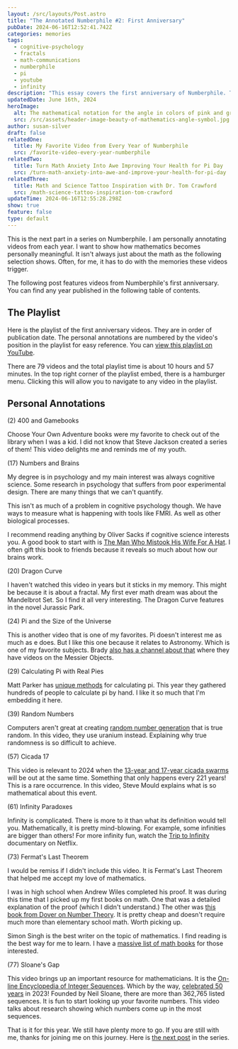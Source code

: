 ```yaml
---
layout: /src/layouts/Post.astro
title: "The Annotated Numberphile #2: First Anniversary"
pubDate: 2024-06-16T12:52:41.742Z
categories: memories
tags:
  - cognitive-psychology
  - fractals
  - math-communications
  - numberphile
  - pi
  - youtube
  - infinity
description: "This essay covers the first anniversary of Numberphile. There are a total of 79 videos for over 10 hours of content. These are my personal reflections. "
updatedDate: June 16th, 2024
heroImage:
  alt: The mathematical notation for the angle in colors of pink and green on a white background
  src: /src/assets/header-image-beauty-of-mathematics-angle-symbol.jpg
author: susan-silver
draft: false
relatedOne:
  title: My Favorite Video from Every Year of Numberphile
  src: /favorite-video-every-year-numberphile
relatedTwo:
  title: Turn Math Anxiety Into Awe Improving Your Health for Pi Day
  src: /turn-math-anxiety-into-awe-and-improve-your-health-for-pi-day
relatedThree:
  title: Math and Science Tattoo Inspiration with Dr. Tom Crawford
  src: /math-science-tattoo-inspiration-tom-crawford
updateTime: 2024-06-16T12:55:28.298Z
show: true
feature: false
type: default
---
```




This is the next part in a series on Numberphile. I am personally annotating videos from each year. I want to show how mathematics becomes personally meaningful. It isn't always just about the math as the following selection shows. Often, for me, it has to do with the memories these videos trigger. 

The following post features videos from Numberphile's first anniversary. You can find any year published in the following table of contents. 

<SeriesMenu />


## The Playlist

Here is the playlist of the first anniversary videos. They are in order of publication date. The personal annotations are numbered by the video's position in the playlist for easy reference. You can [view this playlist on YouTube](https://youtube.com/playlist?list=PLLL_2f0y97l_h5ukj84XVSgm7m28Iv5Wg&si=GONOXXgRiXTD79pN). 

There are 79 videos and the total playlist time is about 10 hours and 57 minutes. In the top right corner of the playlist embed, there is a hamburger menu. Clicking this will allow you to navigate to any video in the playlist. 

<PlaylistTwo />


## Personal Annotations

(2) 400 and Gamebooks
<YouTube id="https://youtu.be/Cn3ogzLzxuM?si=fMaB8ErZHTt1uRQj" />

Choose Your Own Adventure books were my favorite to check out of the library when I was a kid. I did not know that Steve Jackson created a series of them! This video delights me and reminds me of my youth. 

(17) Numbers and Brains
<YouTube id="https://youtu.be/n3x8fIdsla4?si=Lmk1PmU_qWr1NYV6" />

My degree is in psychology and my main interest was always cognitive science. Some research in psychology that suffers from poor experimental design. There are many things that we can't quantify. 

This isn't as much of a problem in cognitive psychology though. We have ways to measure what is happening with tools like FMRI. As well as other biological processes. 

I recommend reading anything by Oliver Sacks if cognitive science interests you. A good book to start with is [The Man Who Mistook His Wife For A Hat](https://www.amazon.com/Man-Who-Mistook-His-Wife/dp/0684853949). I often gift this book to friends because it reveals so much about how our brains work. 

(20) Dragon Curve

<YouTube id="https://youtu.be/wCyC-K_PnRY?si=NLOT2RI0ZZQxqyrr" />

I haven't watched this video in years but it sticks in my memory. This might be because it is about a fractal. My first ever math dream was about the Mandelbrot Set. So I find it all very interesting. The Dragon Curve features in the novel Jurassic Park. 

(24) Pi and the Size of the Universe
<YouTube id="https://youtu.be/FpyrF_Ci2TQ?si=ywCpJzTuvjlDPWo3" />

This is another video that is one of my favorites. Pi doesn't interest me as much as e does. But I like this one because it relates to Astronomy. Which is one of my favorite subjects. Brady [also has a channel about that](https://www.youtube.com/@DeepSkyVideos/videos) where they have videos on the Messier Objects.

(29) Calculating Pi with Real Pies
<YouTube id="https://youtu.be/ZNiRzZ66YN0?si=84X6W_fLPML5_WMT" />

Matt Parker has [unique methods](https://www.youtube.com/watch?v=_ZbUyS2IRMo&list=PLhtC92GarkjyYbxI3-4qzIWIRbZaw4wuP) for calculating pi. This year they gathered hundreds of people to calculate pi by hand. I like it so much that I'm embedding it here.

<YouTube id="https://youtu.be/LIg-6glbLkU?si=AzMKMd_uuoHF1O7I" />

(39) Random Numbers
<YouTube id="https://youtu.be/SxP30euw3-0?si=4RSgwZSyqCVFrA79" />

Computers aren't great at creating [random number generation](https://www.quantamagazine.org/how-and-why-computers-roll-loaded-dice-20200708/) that is true random. In this video, they use uranium instead. Explaining why true randomness is so difficult to achieve.

(57) Cicada 17
<YouTube id="https://youtu.be/j7jfHM-mMC4?si=S5O2FDtZA3xjJVDD" />

This video is relevant to 2024 when the [13-year and 17-year cicada swarms](https://earthsky.org/earth/cicadas-trillions-emerging-2-broods-spring-2024-us/) will be out at the same time. Something that only happens every 221 years! This is a rare occurrence. In this video, Steve Mould explains what is so mathematical about this event. 

(61) Infinity Paradoxes
<YouTube id="https://youtu.be/dDl7g_2x74Q?si=YsYtsTCg-OeVpVSJ" />

Infinity is complicated. There is more to it than what its definition would tell you. Mathematically, it is pretty mind-blowing. For example, some infinities are bigger than others! For more infinity fun, watch the [Trip to Infinity](https://beautyofmathematics.com/a-trip-to-infinity-netflix-documentary-streaming-now/) documentary on Netflix.

(73) Fermat's Last Theorem
<YouTube id="https://youtu.be/qiNcEguuFSA?si=KgJLizoteMIHsNiG" />

I would be remiss if I didn't include this video. It is Fermat's Last Theorem that helped me accept my love of mathematics. 

I was in high school when Andrew Wiles completed his proof. It was during this time that I picked up my first books on math. One that was a detailed explanation of the proof (which I didn't understand.) The other was [this book from Dover on Number Theory](https://www.amazon.com/Excursions-Number-Theory-Dover-Mathematics/dp/0486257789/ref=sr_1_1?crid=1XABG4VS0S78L&dib=eyJ2IjoiMSJ9.eDx-hozId61vCDw2Dqlbsy0w4BN9sH_81O6F7aBsBkoOzCQeqjzoJfKZCna0yvNL.9QUAF0hL9Er7rTnEq32bZv4uOAfl855U_jay-Rc30SM&dib_tag=se&keywords=dover+books+excursions+in+number+theory&qid=1718545393&sprefix=dover+books+excursions+in+numbe%2Caps%2C251&sr=8-1). It is pretty cheap and doesn't require much more than elementary school math. Worth picking up. 

Simon Singh is the best writer on the topic of mathematics. I find reading is the best way for me to learn. I have a [massive list of math books](https://suzza-silver.notion.site/9c964e04f22c47cf9358e3e563098baf?v=9df0d29d561e42aa8add7a18279c1502) for those interested. 

(77) Sloane's Gap
<YouTube id="https://youtu.be/_YysNM2JoFo?si=LmGKsesQkO58kUm4" />

This video brings up an important resource for mathematicians. It is the [On-line Encyclopedia of Integer Sequences](https://oeis.org/). Which by the way, [celebrated 50 years](https://archive.is/mguWA) in 2023! Founded by Neil Sloane, there are more than 362,765 listed sequences. It is fun to start looking up your favorite numbers. This video talks about research showing which numbers come up in the most sequences.

That is it for this year. We still have plenty more to go. If you are still with me, thanks for joining me on this journey. Here is [the next post](/annotated-numberphile-second-anniversary) in the series.

<NavigationBtn prev="/annotated-numberphile-the-first-year" next="/annotated-numberphile-second-anniversary" />
